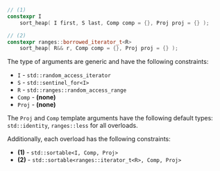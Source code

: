 ```cpp
// (1)
constexpr I
    sort_heap( I first, S last, Comp comp = {}, Proj proj = {} );

// (2)
constexpr ranges::borrowed_iterator_t<R>
    sort_heap( R&& r, Comp comp = {}, Proj proj = {} );
```

The type of arguments are generic and have the following constraints:
- `I` - `std::random_access_iterator`
- `S` - `std::sentinel_for<I>`
- `R` - `std::ranges::random_access_range`
- `Comp` - **(none)**
- `Proj` - **(none)**

The `Proj` and `Comp` template arguments have the following default types: `std::identity`, `ranges::less` for all overloads.

Additionally, each overload has the following constraints:
- **(1)** - `std::sortable<I, Comp, Proj>`
- **(2)** - `std::sortable<ranges::iterator_t<R>, Comp, Proj>`
